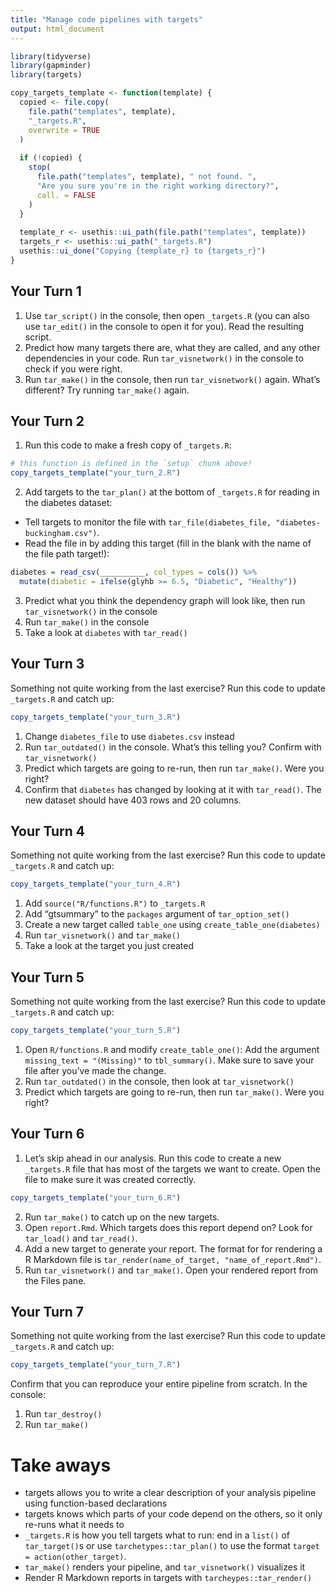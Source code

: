 ```yaml
---
title: "Manage code pipelines with targets"
output: html_document
---
```


```r
library(tidyverse)
library(gapminder)
library(targets)

copy_targets_template <- function(template) {
  copied <- file.copy(
    file.path("templates", template),
    "_targets.R",
    overwrite = TRUE
  )
  
  if (!copied) {
    stop(
      file.path("templates", template), " not found. ", 
      "Are you sure you're in the right working directory?",
      call. = FALSE
    )
  }
  
  template_r <- usethis::ui_path(file.path("templates", template))
  targets_r <- usethis::ui_path("_targets.R")
  usethis::ui_done("Copying {template_r} to {targets_r}")
}
```

## Your Turn 1

1. Use `tar_script()` in the console, then open `_targets.R` (you can also use `tar_edit()` in the console to open it for you). Read the resulting script.
2. Predict how many targets there are, what they are called, and any other dependencies in your code. Run `tar_visnetwork()` in the console to check if you were right.
3. Run `tar_make()` in the console, then run `tar_visnetwork()` again. What's different? Try running `tar_make()` again.

## Your Turn 2

1. Run this code to make a fresh copy of `_targets.R`:

```r
# this function is defined in the `setup` chunk above!
copy_targets_template("your_turn_2.R")
```

2. Add targets to the `tar_plan()` at the bottom of `_targets.R` for reading in the diabetes dataset:
  * Tell targets to monitor the file with `tar_file(diabetes_file, "diabetes-buckingham.csv")`.
  * Read the file in by adding this target (fill in the blank with the name of the file path target!):

```r
diabetes = read_csv(__________, col_types = cols()) %>% 
  mutate(diabetic = ifelse(glyhb >= 6.5, "Diabetic", "Healthy"))
```

3. Predict what you think the dependency graph will look like, then run `tar_visnetwork()` in the console
4. Run `tar_make()` in the console
5. Take a look at `diabetes` with `tar_read()`

## Your Turn 3

Something not quite working from the last exercise? Run this code to update `_targets.R` and catch up:

```r
copy_targets_template("your_turn_3.R")
```

1. Change `diabetes_file` to use `diabetes.csv` instead
2. Run `tar_outdated()` in the console. What's this telling you? Confirm with `tar_visnetwork()`
3. Predict which targets are going to re-run, then run `tar_make()`. Were you right?
4. Confirm that `diabetes` has changed by looking at it with `tar_read()`. The new dataset should have 403 rows and 20 columns.

## Your Turn 4

Something not quite working from the last exercise? Run this code to update `_targets.R` and catch up:

```r
copy_targets_template("your_turn_4.R")
```

1. Add `source("R/functions.R")` to `_targets.R`
2. Add "gtsummary" to the `packages` argument of `tar_option_set()`
3. Create a new target called `table_one` using `create_table_one(diabetes)`
4. Run `tar_visnetwork()` and `tar_make()`
5. Take a look at the target you just created

## Your Turn 5

Something not quite working from the last exercise? Run this code to update `_targets.R` and catch up:

```r
copy_targets_template("your_turn_5.R")
```

1. Open `R/functions.R` and modify `create_table_one()`: Add the argument `missing_text = "(Missing)"` to `tbl_summary()`. Make sure to save your file after you've made the change.
2. Run `tar_outdated()` in the console, then look at `tar_visnetwork()`
3. Predict which targets are going to re-run, then run `tar_make()`. Were you right?

## Your Turn 6

1. Let's skip ahead in our analysis. Run this code to create a new `_targets.R` file that has most of the targets we want to create. Open the file to make sure it was created correctly. 

```r
copy_targets_template("your_turn_6.R")
```

2. Run `tar_make()` to catch up on the new targets.
3. Open `report.Rmd`. Which targets does this report depend on? Look for `tar_load()` and `tar_read()`.
4. Add a new target to generate your report. The format for for rendering a R Markdown file is `tar_render(name_of_target, "name_of_report.Rmd")`.
5.  Run `tar_visnetwork()` and `tar_make()`. Open your rendered report from the Files pane.

## Your Turn 7

Something not quite working from the last exercise? Run this code to update `_targets.R` and catch up:

```r
copy_targets_template("your_turn_7.R")
```

Confirm that you can reproduce your entire pipeline from scratch. In the console:

1.  Run `tar_destroy()`
2.  Run `tar_make()`

# Take aways

- targets allows you to write a clear description of your analysis pipeline using function-based declarations
- targets knows which parts of your code depend on the others, so it only re-runs what it needs to
- `_targets.R` is how you tell targets what to run: end in a `list()` of `tar_target()`s or use `tarchetypes::tar_plan()` to use the format `target = action(other_target)`.
- `tar_make()` renders your pipeline, and `tar_visnetwork()` visualizes it
- Render R Markdown reports in targets with `tarcheypes::tar_render()`

